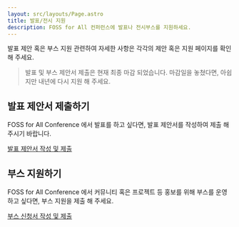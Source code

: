 ```yaml
---
layout: src/layouts/Page.astro
title: 발표/전시 지원
description: FOSS for All 컨퍼런스에 발표나 전시부스를 지원하세요.
---
```


발표 제안 혹은 부스 지원 관련하여 자세한 사항은 각각의 제안 혹은 지원 페이지를 확인 해 주세요.

> 발표 및 부스 제안서 제출은 현재 최종 마감 되었습니다. 마감일을 놓쳤다면, 아쉽지만 내년에 다시 지원 해 주세요.


<div class="fixed-grid has-2-cols-desktop has-2-cols-tablet has-1-cols-mobile">
  <div class="grid">
    <div class="cell">
    <div class="card">
  <div class="card-content">
    <h2 class="title">
      발표 제안서 제출하기
    </h2>
    <p>FOSS for All Conference 에서 발표를 하고 싶다면, 발표 제안서를 작성하여 제출 해 주시기 바랍니다.</p>
  </div>
  <footer class="card-footer">
    <a href="https://pretalx.fossforall.org/2025/" class="card-footer-item">발표 제안서 작성 및 제출</a>
  </footer>
</div>
    </div>
    <div class="cell">
    <div class="card">
  <div class="card-content">
    <h2 class="title">
      부스 지원하기
    </h2>
    <p>FOSS for All Conference 에서 커뮤니티 혹은 프로젝트 등 홍보를 위해 부스를 운영하고 싶다면, 부스 지원을 제출 해 주세요.</p>
  </div>
  <footer class="card-footer">
    <a href="https://pretalx.fossforall.org/2025-call-for-booths/" class="card-footer-item">부스 신청서 작성 및 제출</a>
  </footer>
</div>
    </div>
  </div>
</div>
